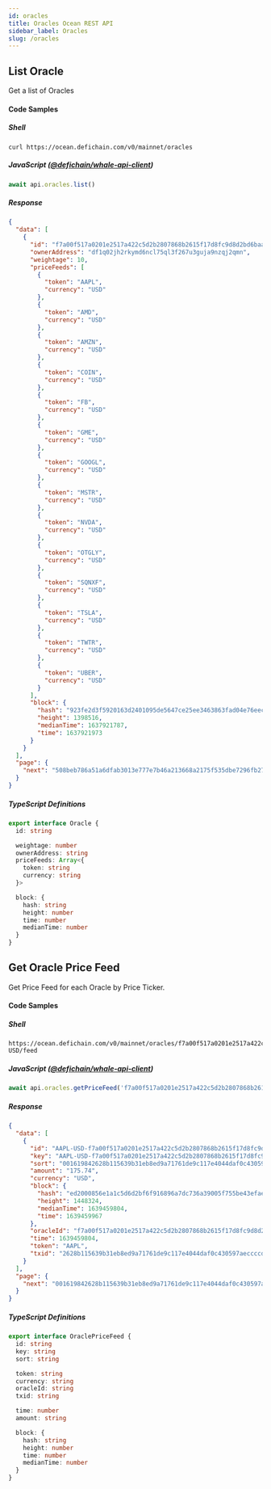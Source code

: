 ```yaml
---
id: oracles
title: Oracles Ocean REST API
sidebar_label: Oracles
slug: /oracles
---
```


## List Oracle

Get a list of Oracles

#### Code Samples

##### Shell

```shell
curl https://ocean.defichain.com/v0/mainnet/oracles
```

##### JavaScript ([@defichain/whale-api-client](https://www.npmjs.com/package/@defichain/whale-api-client))

```javascript
await api.oracles.list()
```

##### Response

```json
{
  "data": [
    {
      "id": "f7a00f517a0201e2517a422c5d2b2807868b2615f17d8fc9d8d2bd6baab905b7",
      "ownerAddress": "df1q02jh2rkymd6ncl75ql3f267u3guja9nzqj2qmn",
      "weightage": 10,
      "priceFeeds": [
        {
          "token": "AAPL",
          "currency": "USD"
        },
        {
          "token": "AMD",
          "currency": "USD"
        },
        {
          "token": "AMZN",
          "currency": "USD"
        },
        {
          "token": "COIN",
          "currency": "USD"
        },
        {
          "token": "FB",
          "currency": "USD"
        },
        {
          "token": "GME",
          "currency": "USD"
        },
        {
          "token": "GOOGL",
          "currency": "USD"
        },
        {
          "token": "MSTR",
          "currency": "USD"
        },
        {
          "token": "NVDA",
          "currency": "USD"
        },
        {
          "token": "OTGLY",
          "currency": "USD"
        },
        {
          "token": "SQNXF",
          "currency": "USD"
        },
        {
          "token": "TSLA",
          "currency": "USD"
        },
        {
          "token": "TWTR",
          "currency": "USD"
        },
        {
          "token": "UBER",
          "currency": "USD"
        }
      ],
      "block": {
        "hash": "923fe2d3f5920163d2401095de5647ce25ee3463863fad04e76eec48719fb8a3",
        "height": 1398516,
        "medianTime": 1637921787,
        "time": 1637921973
      }
    }
  ],
  "page": {
    "next": "508beb786a51a6dfab3013e777e7b46a213668a2175f535dbe7296fb27bf3656"
  }
}
```

##### TypeScript Definitions

```typescript
export interface Oracle {
  id: string

  weightage: number
  ownerAddress: string
  priceFeeds: Array<{
    token: string
    currency: string
  }>

  block: {
    hash: string
    height: number
    time: number
    medianTime: number
  }
}
```

## Get Oracle Price Feed

Get Price Feed for each Oracle by Price Ticker.

#### Code Samples

##### Shell

```shell
https://ocean.defichain.com/v0/mainnet/oracles/f7a00f517a0201e2517a422c5d2b2807868b2615f17d8fc9d8d2bd6baab905b7/AAPL-USD/feed
```

##### JavaScript ([@defichain/whale-api-client](https://www.npmjs.com/package/@defichain/whale-api-client))

```javascript
await api.oracles.getPriceFeed('f7a00f517a0201e2517a422c5d2b2807868b2615f17d8fc9d8d2bd6baab905b7', 'AAPL', 'USD')
```

##### Response

```json
{
  "data": [
    {
      "id": "AAPL-USD-f7a00f517a0201e2517a422c5d2b2807868b2615f17d8fc9d8d2bd6baab905b7-2628b115639b31eb8ed9a71761de9c117e4044daf0c430597aeccccd838caa05",
      "key": "AAPL-USD-f7a00f517a0201e2517a422c5d2b2807868b2615f17d8fc9d8d2bd6baab905b7",
      "sort": "001619842628b115639b31eb8ed9a71761de9c117e4044daf0c430597aeccccd838caa05",
      "amount": "175.74",
      "currency": "USD",
      "block": {
        "hash": "ed2000856e1a1c5d6d2bf6f916896a7dc736a39005f755be43efae8122f87340",
        "height": 1448324,
        "medianTime": 1639459804,
        "time": 1639459967
      },
      "oracleId": "f7a00f517a0201e2517a422c5d2b2807868b2615f17d8fc9d8d2bd6baab905b7",
      "time": 1639459804,
      "token": "AAPL",
      "txid": "2628b115639b31eb8ed9a71761de9c117e4044daf0c430597aeccccd838caa05"
    }
  ],
  "page": {
    "next": "001619842628b115639b31eb8ed9a71761de9c117e4044daf0c430597aeccccd838caa05"
  }
}
```

##### TypeScript Definitions

```typescript
export interface OraclePriceFeed {
  id: string
  key: string
  sort: string

  token: string
  currency: string
  oracleId: string
  txid: string

  time: number
  amount: string

  block: {
    hash: string
    height: number
    time: number
    medianTime: number
  }
}
```

